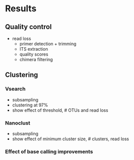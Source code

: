 
# Results

## Quality control
- read loss
  - primer detection + trimming
  - ITS extraction
  - quality scores
  - chimera filtering

## Clustering

### Vsearch
- subsampling
- clustering at 97%
- show effect of threshold, # OTUs and read loss

### Nanoclust
- subsampling
- show effect of minimum cluster size, # clusters, read loss

### Effect of base calling improvements